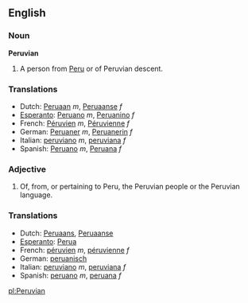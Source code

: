 ==English==
===Noun===
'''Peruvian'''

#A person from [[Peru]] or of Peruvian descent.

===Translations===
*Dutch: [[Peruaan]] ''m'', [[Peruaanse]] ''f''
*[[Esperanto]]: [[Peruano]] ''m'', [[Peruanino]] ''f''
*French: [[Péruvien]] ''m'', [[Péruvienne]] ''f''
*German: [[Peruaner]] ''m'', [[Peruanerin]] ''f''
*Italian: [[peruviano]] ''m'', [[peruviana]] ''f''
*Spanish: [[Peruano]] ''m'', [[Peruana]] ''f''

===Adjective===
#Of, from, or pertaining to Peru, the Peruvian people or the Peruvian language.

===Translations===
*Dutch: [[Peruaans]], [[Peruaanse]]
*[[Esperanto]]: [[Perua]]
*French: [[péruvien]] ''m'', [[péruvienne]] ''f''
*German: [[peruanisch]]
*Italian: [[peruviano]] ''m'', [[peruviana]] ''f''
*Spanish: [[peruano]] ''m'', [[peruana]] ''f''

[[pl:Peruvian]]